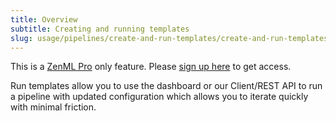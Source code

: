 ---
title: Overview
subtitle: Creating and running templates
slug: usage/pipelines/create-and-run-templates/create-and-run-templates
---


This is a [ZenML Pro](https://zenml.io/pro) only feature. Please [sign up
here](https://cloud.zenml.io) to get access.

Run templates allow you to use the dashboard or our Client/REST API to run a pipeline with updated configuration which allows you to iterate quickly with minimal friction.


<CardGroup>
<Card title="Create a Run Template" icon="file-circle-plus" href="/usage/pipelines/create-and-run-templates/create-a-run-template" horizontal/> <Card title="Run a Template" icon="play" href="/usage/pipelines/create-and-run-templates/run-a-template" horizontal/>
</CardGroup>
